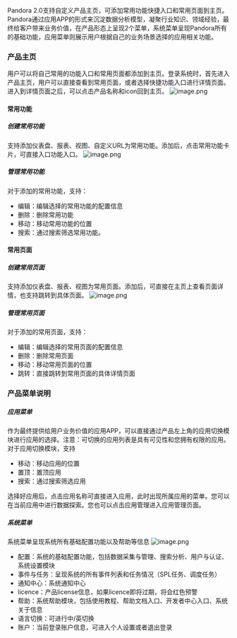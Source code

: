Pandora 2.0支持自定义产品主页，可添加常用功能快捷入口和常用页面到主页。Pandora通过应用APP的形式来沉淀数据分析模型，凝聚行业知识、领域经验，最终给客户带来业务价值，在产品形态上呈现2个菜单，系统菜单呈现Pandora所有的基础功能，应用菜单则展示用户根据自己的业务场景选择的应用相关功能。

### **产品主页**
用户可以将自己常用的功能入口和常用页面都添加到主页。登录系统时，首先进入产品主页，用户可以直接查看到常用页面，或者选择快捷功能入口进行详情页面。
进入到详情页面之后，可以点击产品名称和icon回到主页。
![image.png](https://dn-odum9helk.qbox.me/Fhj2wZEy2D7LTX3NqaCSbl18V2Vr)

#### **常用功能**
##### 创建常用功能
支持添加仪表盘、报表、视图、自定义URL为常用功能。添加后，点击常用功能卡片，可直接入口功能入口。
![image.png](https://dn-odum9helk.qbox.me/FnmhwdqgcZWSS-lBZQdiW24RxJzr)
##### 管理常用功能
对于添加的常用功能，支持：
- 编辑：编辑选择的常用功能的配置信息
- 删除：删除常用功能
- 移动：移动常用功能的位置
- 搜索：通过搜索筛选常用功能。

#### **常用页面**
##### 创建常用页面
支持添加仪表盘、报表、视图为常用页面。添加后，可直接在主页上查看页面详情，也支持跳转到具体页面。
![image.png](https://dn-odum9helk.qbox.me/FtyJkSQB7L2AaDG7HDya7V9Apc5t)

##### 管理常用页面
对于添加的常用页面，支持：
- 编辑：编辑选择的常用页面的配置信息
- 删除：删除常用页面
- 移动：移动常用页面的位置
- 跳转：直接跳转到常用页面的具体详情页面

### **产品菜单说明**
##### 应用菜单
作为最终提供给用户业务价值的应用APP，可以直接通过产品左上角的应用切换模块进行应用的选择。注意：可切换的应用列表是具有可见性和您拥有权限的应用。
对于应用切换模块，支持

- 移动：移动应用的位置
- 置顶：置顶应用
- 搜索：通过搜索筛选应用

选择好应用后，点击应用名称可直接进入应用，此时出现所属应用的菜单。您可以在当前应用中进行数据探索。您也可以点击应用管理进入应用管理页面。

##### 系统菜单
系统菜单呈现系统所有基础配置功能以及帮助等信息
![image.png](https://dn-odum9helk.qbox.me/FqsMAzbMYC2--qr0hUNqGHkEoR0R)
- 配置：系统的基础配置功能，包括数据采集与管理、搜索分析、用户与认证、系统设置模块
- 事件与任务：呈现系统的所有事件列表和任务情况（SPL任务、调度任务）
- 通知中心：系统通知中心
- licence：产品license信息，如果licence即将过期，将会红色预警
- 帮助：系统帮助模块，包括使用教程、帮助文档入口、开发者中心入口、系统关于信息
- 语言切换：可进行中/英切换
- 账户：当前登录账户信息，可进入个人设置或者退出登录
